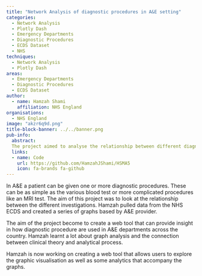 ```yaml
---
title: "Network Analysis of diagnostic procedures in A&E setting"
categories:
  - Network Analysis
  - Plotly Dash
  - Emergency Departments
  - Diagnostic Procedures
  - ECDS Dataset
  - NHS
techniques:
  - Network Analysis
  - Plotly Dash
areas:
  - Emergency Departments
  - Diagnostic Procedures
  - ECDS Dataset
author:
  - name: Hamzah Shami
    affiliation: NHS England
organisations:
  - NHS England
image: "akzr6q9d.png"
title-block-banner: ../../banner.png
pub-info:
  abstract:
  The project aimed to analyse the relationship between different diagnostic procedures in A&E using NHS ECDS data. A web tool was developed to provide insights into diagnostic procedure usage across the country. The tool will allow users to explore graphic visualisations and accompanying analytics.
  links:
  - name: Code
    url: https://github.com/HamzahJShami/HSMA5
    icon: fa-brands fa-github
---
```


In A&E a patient can be given one or more diagnostic procedures. These can be as simple as the various blood test or more complicated procedures like an MRI test. The aim of this project was to look at the relationship between the different investigations. Hamzah pulled data from the NHS ECDS and created a series of graphs based by A&E provider.

The aim of the project become to create a web tool that can provide insight in how diagnostic procedure are used in A&E departments across the country. Hamzah learnt a lot about graph analysis and the connection between clinical theory and analytical process.

Hamzah is now working on creating a web tool that allows users to explore the graphic visualisation as well as some analytics that accompany the graphs.
